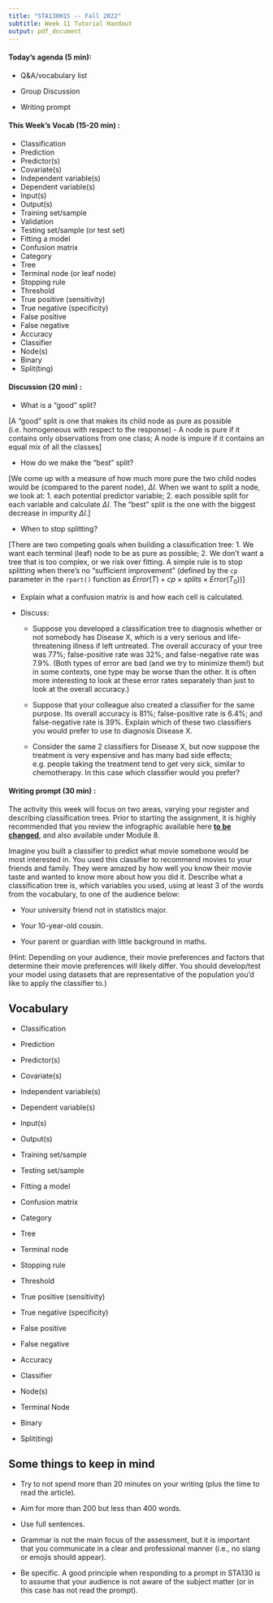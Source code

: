 ```yaml
---
title: "STA130H1S -- Fall 2022"
subtitle: Week 11 Tutorial Handout
output: pdf_document
---
```


#### Today's agenda (5 min):  

- Q&A/vocabulary list

- Group Discussion

- Writing prompt

#### This Week's Vocab (15-20 min) : 

- Classification
- Prediction
- Predictor(s)
- Covariate(s)
- Independent variable(s)
- Dependent variable(s)
- Input(s)
- Output(s)
- Training set/sample
- Validation
- Testing set/sample (or test set)
- Fitting a model
- Confusion matrix
- Category
- Tree
- Terminal node (or leaf node)
- Stopping rule
- Threshold
- True positive (sensitivity)
- True negative (specificity)
- False positive
- False negative
- Accuracy
- Classifier
- Node(s)
- Binary
- Split(ting)

#### Discussion (20 min) :


- What is a “good” split?

[A “good” split is one that makes its child node as pure as possible (i.e. homogeneous with respect to the response) - A node is pure if it contains only observations from one class; A node is impure if it contains an equal mix of all the classes]

-  How do we make the “best” split?

[We come up with a measure of how much more pure the two child nodes would be (compared to the parent node), $\Delta I$. When we want to split a node, we look at: 1. each potential predictor variable; 2. each possible split for each variable and calculate $\Delta I$. The “best” split is the one with the biggest decrease in impurity $\Delta I$.]

- When to stop splitting?

[There are two competing goals when building a classification tree: 1. We want each terminal (leaf) node to be as pure as possible; 2. We don’t want a tree that is too complex, or we risk over fitting. A simple rule is to stop splitting when there's no "sufficient improvement" (defined by the `cp` parameter in the `rpart()` function as $Error(T) + cp \times splits \times Error(T_0)$)]

- Explain what a confusion matrix is and how each cell is calculated.

- Discuss:
  - Suppose you developed a classification tree to diagnosis whether or not somebody has Disease X, which is a very serious and life-threatening illness if left untreated. The overall accuracy of your tree was 77%; false-positive rate was 32%; and false-negative rate was 7.9%. (Both types of error are bad (and we try to minimize them!) but in some contexts, one type may be worse than the other. It is often more interesting to look at these error rates separately than just to look at the overall accuracy.)


  - Suppose that your colleague also created a classifier for the same purpose. Its overall accuracy is 81%; false-positive rate is 6.4%; and false-negative rate is 39%. Explain which of these two classifiers you would prefer to use to diagnosis Disease X. 
  
  
  - Consider the same 2 classifiers for Disease X, but now suppose the treatment is very expensive and has many bad side effects; e.g. people taking the treatment tend to get very sick, similar to chemotherapy. In this case which classifier would you prefer?

\newpage

#### Writing prompt (30 min) :  

The activity this week will focus on two areas, varying your register and describing classification trees. Prior to starting the assignment, it is highly recommended that you review the infographic available here [**to be changed**](https://q.utoronto.ca/courses/235890/pages/ps8-varying-your-register-infographic-2), and also available under Module 8.  

Imagine you built a classifier to predict what movie somebone would be most interested in. You used this classifier to recommend movies to your friends and family. They were amazed by how well you know their movie taste and wanted to know more about how you did it. Describe what a classification tree is, which variables you used, using at least 3 of the words from the vocabulary, to one of the audience below:

- Your university friend not in statistics major.

- Your 10-year-old cousin. 

- Your parent or guardian with little background in maths.

(Hint: Depending on your audience, their movie preferences and factors that determine their movie preferences will likely differ. You should develop/test your model using datasets that are representative of the population you’d like to apply the classifier to.)

## Vocabulary 

- Classification  

- Prediction  

- Predictor(s)  

- Covariate(s)  

- Independent variable(s)  

- Dependent variable(s)  

- Input(s)  

- Output(s)  

- Training set/sample  

- Testing set/sample  

- Fitting a model  

- Confusion matrix  

- Category  

- Tree  

- Terminal node  

- Stopping rule  

- Threshold  

- True positive (sensitivity)  

- True negative (specificity)  

- False positive  

- False negative  

- Accuracy  

- Classifier  

- Node(s)  

- Terminal Node  

- Binary  
 
- Split(ting) 


## Some things to keep in mind  

- Try to not spend more than 20 minutes on your writing (plus the time to read the article).    

- Aim for more than 200 but less than 400 words.    

- Use full sentences.    

- Grammar is not the main focus of the assessment, but it is important that you communicate in a clear and professional manner (i.e., no slang or emojis should appear). 

- Be specific. A good principle when responding to a prompt in STA130 is to assume that your audience is not aware of the subject matter (or in this case has not read the prompt).  



